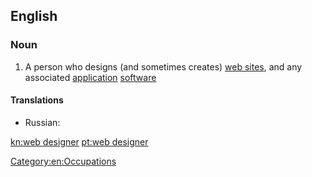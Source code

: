 ==English==

===Noun===
{{en-noun|head=[[web]] [[designer]]}}

# {{lb|en|computing}} A person who designs (and sometimes creates) [[web site]]s, and any associated [[application]] [[software]]

====Translations====
{{trans-top|person who designs and creates web pages}}
{{trans-mid}}
* Russian: {{t+|ru|веб-диза́йнер|m|tr=vɛb-dizájner}}
{{trans-bottom}}

[[Category:en:Occupations]]

[[kn:web designer]]
[[pt:web designer]]